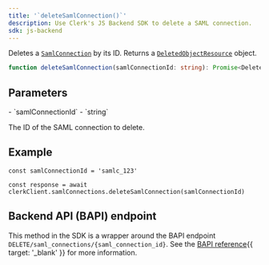 ```yaml
---
title: '`deleteSamlConnection()`'
description: Use Clerk's JS Backend SDK to delete a SAML connection.
sdk: js-backend
---
```


Deletes a [`SamlConnection`](/docs/reference/backend/types/backend-saml-connection) by its ID. Returns a [`DeletedObjectResource`](/docs/reference/javascript/types/deleted-object-resource) object.

```ts
function deleteSamlConnection(samlConnectionId: string): Promise<DeletedObject>
```

## Parameters

<Properties>
  - `samlConnectionId`
  - `string`

  The ID of the SAML connection to delete.
</Properties>

## Example

<Include src="_partials/backend/usage" />

```tsx
const samlConnectionId = 'samlc_123'

const response = await clerkClient.samlConnections.deleteSamlConnection(samlConnectionId)
```

## Backend API (BAPI) endpoint

This method in the SDK is a wrapper around the BAPI endpoint `DELETE/saml_connections/{saml_connection_id}`. See the [BAPI reference](/docs/reference/backend-api/tag/saml-connections/delete/saml_connections/\{saml_connection_id}){{ target: '_blank' }} for more information.
